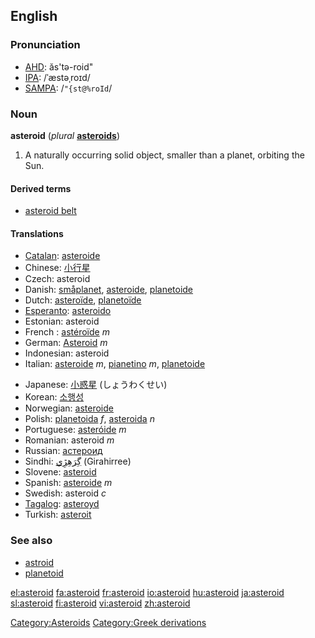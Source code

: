 {{see|Asteroid}}
==English==
===Pronunciation===
*[[w:AHD|AHD]]: ăs'tə-roid"
*[[w:IPA|IPA]]: /ˈæstəˌroɪd/
*[[w:SAMPA|SAMPA]]: /<tt>"{st@%roId</tt>/

===Noun===
{{wikipedia}}
'''asteroid''' (''plural'' '''[[asteroids]]''')

#{{astronomy}} A naturally occurring solid object, smaller than a planet, orbiting the Sun.

====Derived terms====
*[[asteroid belt]]

====Translations====
{{top}}
*[[Catalan]]: [[asteroide#Catalan|asteroide]]
*Chinese: [[小行星]]
*Czech: asteroid
*Danish: [[småplanet]], [[asteroide#Danish|asteroide]], [[planetoide#Danish|planetoide]]
*Dutch: [[asteroïde]], [[planetoïde]]
*[[Esperanto]]: [[asteroido]]
*Estonian: asteroid
*French : [[astéroïde]] ''m''
*German: [[Asteroid]] ''m''
*Indonesian: asteroid
*Italian: [[asteroide#Italian|asteroide]] ''m'', [[pianetino]] ''m'', [[planetoide#Italian|planetoide]]
{{mid}}
*Japanese: [[小惑星]] (しょうわくせい)
*Korean: [[소행성]]
*Norwegian: [[asteroide#Norwegian|asteroide]]
*Polish: [[planetoida]] ''f'', [[asteroida]] ''n''
*Portuguese: [[asteróide]] ''m''
*Romanian: asteroid ''m''
*Russian: [[астероид]]
*Sindhi: [[گِرَھِڙِي]] (Girahirree) {{f}}
*Slovene: [[asteroid]] {{m}}
*Spanish: [[asteroide#Spanish|asteroide]] ''m''
*Swedish: asteroid ''c''
*[[Tagalog]]: [[asteroyd]]
*Turkish: [[asteroit]]
{{bottom}}

===See also===
*[[astroid]]
*[[planetoid]]

[[Category:Asteroids]]
[[Category:Greek derivations]]

[[el:asteroid]]
[[fa:asteroid]]
[[fr:asteroid]]
[[io:asteroid]]
[[hu:asteroid]]
[[ja:asteroid]]
[[sl:asteroid]]
[[fi:asteroid]]
[[vi:asteroid]]
[[zh:asteroid]]